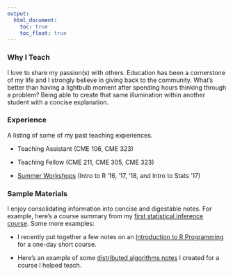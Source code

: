 ```yaml
---
output:
  html_document: 
    toc: true
    toc_float: true
---
```


### Why I Teach
I love to share my passion(s) with others. Education has been a cornerstone of my life and I strongly 
believe in giving back to the community. What's better than having a lightbulb moment after spending hours
thinking through a problem? Being able to create that same illumination within another student with 
a concise explanation.

### Experience
A listing of some of my past teaching experiences.
  
  - Teaching Assistant (CME 106, CME 323)
  
  - Teaching Fellow (CME 211, CME 305, CME 323)
  
  - [Summer Workshops](https://icme.stanford.edu/events/icme-summer-workshops) (Intro to R '16, '17, '18, and Intro to Stats '17)

### Sample Materials
I enjoy consolidating information into concise and digestable notes. For example, here's a course summary from my 
[first statistical inference course](files/stats_200_cs.pdf). Some more examples:

  - I recently put together a few notes on an [Introduction to R Programming](files/intro_r.pdf) for a one-day short course.

  - Here's an example of some [distributed algorithms notes](files/cme323_lec5.pdf) I created for a course I helped teach. 
